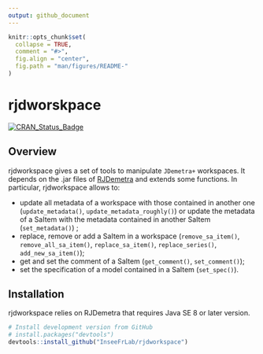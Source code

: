 ```yaml
---
output: github_document
---
```


<!-- README.md is generated from README.Rmd. Please edit that file -->

```r
knitr::opts_chunk$set(
  collapse = TRUE,
  comment = "#>",
  fig.align = "center",
  fig.path = "man/figures/README-"
)
```


# rjdworskpace

[![CRAN_Status_Badge](http://www.r-pkg.org/badges/version/rjdworkspace)](https://cran.r-project.org/package=rjdworkspace)

## Overview

rjdworkspace gives a set of tools to manipulate `JDemetra+` workspaces.
It depends on the .jar files of [RJDemetra](https://github.com/nbbrd/rjdemetra) and extends some functions.
In particular, rjdworkspace allows to:

- update all metadata of a workspace with those contained in another one (`update_metadata()`, `update_metadata_roughly()`) or update the metadata of a SaItem with the metadata contained in another SaItem (`set_metadata()`) ;  
- replace, remove or add a SaItem in a workspace (`remove_sa_item()`, `remove_all_sa_item()`, `replace_sa_item()`, `replace_series()`, `add_new_sa_item()`);  
- get and set the comment of a SaItem (`get_comment()`, `set_comment()`);
- set the specification of a model contained in a SaItem (`set_spec()`).

## Installation

rjdworkspace relies on RJDemetra that requires Java SE 8 or later version.

```r
# Install development version from GitHub
# install.packages("devtools")
devtools::install_github("InseeFrLab/rjdworkspace")
```
